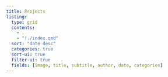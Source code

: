 ```yaml
---
title: Projects
listing:
  type: grid
  contents: 
    - .
    - "!./index.qmd"
  sort: "date desc"
  categories: true
  sort-ui: true
  filter-ui: true
  fields: [image, title, subtitle, author, date, categories]
---
```

